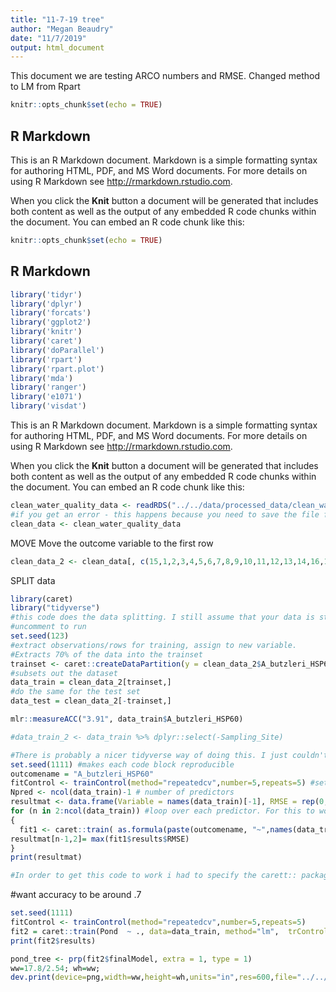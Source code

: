 ```yaml
---
title: "11-7-19 tree"
author: "Megan Beaudry"
date: "11/7/2019"
output: html_document
---
```

This document we are testing ARCO numbers and RMSE. Changed method to LM from Rpart
```r
knitr::opts_chunk$set(echo = TRUE)
```

## R Markdown

This is an R Markdown document. Markdown is a simple formatting syntax for authoring HTML, PDF, and MS Word documents. For more details on using R Markdown see <http://rmarkdown.rstudio.com>.

When you click the **Knit** button a document will be generated that includes both content as well as the output of any embedded R code chunks within the document. You can embed an R code chunk like this:
```r
knitr::opts_chunk$set(echo = TRUE)
```

## R Markdown
```r
library('tidyr')
library('dplyr')
library('forcats')
library('ggplot2')
library('knitr')
library('caret')
library('doParallel')
library('rpart')
library('rpart.plot')
library('mda')
library('ranger')
library('e1071')
library('visdat')
```

This is an R Markdown document. Markdown is a simple formatting syntax for authoring HTML, PDF, and MS Word documents. For more details on using R Markdown see <http://rmarkdown.rstudio.com>.

When you click the **Knit** button a document will be generated that includes both content as well as the output of any embedded R code chunks within the document. You can embed an R code chunk like this:

```r
clean_water_quality_data <- readRDS("../../data/processed_data/clean_water_quality_data.rds")
#if you get an error - this happens because you need to save the file first cause it refers to a relative path 
clean_data <- clean_water_quality_data
```

MOVE
Move the outcome variable to the first row
```r
clean_data_2 <- clean_data[, c(15,1,2,3,4,5,6,7,8,9,10,11,12,13,14,16,17,18,19,20,21,22,23,24)]
```


SPLIT data
```r

library(caret)
library("tidyverse")
#this code does the data splitting. I still assume that your data is stored in the `d` object.
#uncomment to run
set.seed(123)
#extract observations/rows for training, assign to new variable. 
#Extracts 70% of the data into the trainset
trainset <- caret::createDataPartition(y = clean_data_2$A_butzleri_HSP60, p = 0.7, list = FALSE)
#subsets out the dataset
data_train = clean_data_2[trainset,] 
#do the same for the test set
data_test = clean_data_2[-trainset,] 
```



```r
mlr::measureACC("3.91", data_train$A_butzleri_HSP60)
```

```r
#data_train_2 <- data_train %>% dplyr::select(-Sampling_Site)
```



```r


#There is probably a nicer tidyverse way of doing this. I just couldn't think of it, so did it this way.
set.seed(1111) #makes each code block reproducible
outcomename = "A_butzleri_HSP60"
fitControl <- trainControl(method="repeatedcv",number=5,repeats=5) #setting CV method for caret
Npred <- ncol(data_train)-1 # number of predictors
resultmat <- data.frame(Variable = names(data_train)[-1], RMSE = rep(0,Npred)) #store performance for each variable
for (n in 2:ncol(data_train)) #loop over each predictor. For this to work, outcome must be in 1st column
{
  fit1 <- caret::train( as.formula(paste(outcomename, "~",names(data_train)[n])) , data = data_train, method = "lm", trControl = fitControl, na.action = na.pass, tuneLength = 10)
resultmat[n-1,2]= max(fit1$results$RMSE)  
}
print(resultmat)

#In order to get this code to work i had to specify the carett:: package
```

#want accuracy to be around .7
```r
set.seed(1111)
fitControl <- trainControl(method="repeatedcv",number=5,repeats=5) 
fit2 = caret::train(Pond  ~ ., data=data_train, method="lm",  trControl = fitControl, na.action = na.pass, tuneLength = 20) 
print(fit2$results)
```

```r
pond_tree <- prp(fit2$finalModel, extra = 1, type = 1)
ww=17.8/2.54; wh=ww;
dev.print(device=png,width=ww,height=wh,units="in",res=600,file="../../results/pond_tree.png")
```